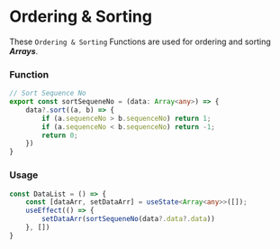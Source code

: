 # Ordering & Sorting

These `Ordering & Sorting` Functions are used for 
ordering and sorting ***Arrays***.

### Function

```ts filename="ordering.ts" copy
// Sort Sequence No
export const sortSequeneNo = (data: Array<any>) => {
    data?.sort((a, b) => {
        if (a.sequenceNo > b.sequenceNo) return 1;
        if (a.sequenceNo < b.sequenceNo) return -1;
        return 0;
    })
}
```

### Usage

```ts filename="list.tsx" copy
const DataList = () => {
    const [dataArr, setDataArr] = useState<Array<any>>([]);
    useEffect(() => {
        setDataArr(sortSequeneNo(data?.data?.data))
    }, [])
}
```